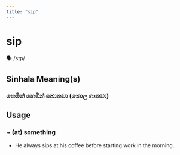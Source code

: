 ```yaml
---
title: "sip"
---
```


# sip

🗣️ /sɪp/

## Sinhala Meaning(s)

### හෙමින් හෙමින් බොනවා (තොල ගානවා)

## Usage

### ~ (at) something

- He always sips at his coffee before starting work in the morning.

